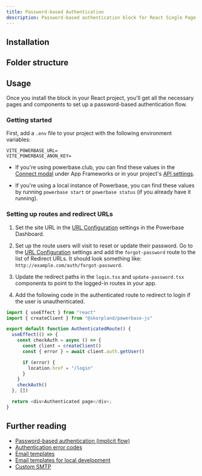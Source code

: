 ```yaml
---
title: Password-based Authentication
description: Password-based authentication block for React Single Page Applications
---
```


<BlockPreview name="password-based-auth/auth/sign-up" />

## Installation

<BlockItem
  name="password-based-auth-react"
  description="All needed components for the password based auth flow"
/>

## Folder structure

<RegistryBlock itemName="password-based-auth-react" />

## Usage

Once you install the block in your React project, you'll get all the necessary pages and components to set up a password-based authentication flow.

### Getting started

First, add a `.env` file to your project with the following environment variables:

```env
VITE_POWERBASE_URL=
VITE_POWERBASE_ANON_KEY=
```

- If you're using powerbase.club, you can find these values in the [Connect modal](https://powerbase.club/dashboard/project/_?showConnect=true) under App Frameworks or in your project's [API settings](https://powerbase.club/dashboard/project/_/settings/api).

- If you're using a local instance of Powerbase, you can find these values by running `powerbase start` or `powerbase status` (if you already have it running).

### Setting up routes and redirect URLs

1. Set the site URL in the [URL Configuration](https://powerbase.club/dashboard/project/_/auth/url-configuration) settings in the Powerbase Dashboard.
1. Set up the route users will visit to reset or update their password. Go to the [URL Configuration](https://powerbase.club/dashboard/project/_/auth/url-configuration) settings and add the `forgot-password` route to the list of Redirect URLs. It should look something like: `http://example.com/auth/forgot-password`.
1. Update the redirect paths in the `login.tsx` and `update-password.tsx` components to point to the logged-in routes in your app.

1. Add the following code in the authenticated route to redirect to login if the user is unauthenticated.

```ts
import { useEffect } from "react"
import { createClient } from "@skorpland/powerbase-js"

export default function AuthenticatedRoute() {
  useEffect(() => {
    const checkAuth = async () => {
      const client = createClient()
      const { error } = await client.auth.getUser()

      if (error) {
        location.href = "/login"
      }
    }
    checkAuth()
  }, [])

  return <div>Authenticated page</div>;
}
```

## Further reading

- [Password-based authentication (implicit flow)](https://powerbase.club/docs/guides/auth/passwords?queryGroups=flow&flow=implicit)
- [Authentication error codes](https://powerbase.club/docs/guides/auth/debugging/error-codes)
- [Email templates](https://powerbase.club/docs/guides/auth/auth-email-templates)
- [Email templates for local development](https://powerbase.club/docs/guides/local-development/customizing-email-templates)
- [Custom SMTP](https://powerbase.club/docs/guides/auth/auth-smtp)
